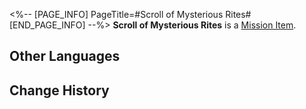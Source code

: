 <%-- [PAGE_INFO]
PageTitle=#Scroll of Mysterious Rites#
[END_PAGE_INFO] --%>
{{Item Infobox
|id          = 140541
|image       = Item Penacony Readable 1.png{{subst:void|<!--$UPLOAD:<<SpriteOutput/ItemFigures/190016.png>-<Item Penacony Readable 1.png>-<Item Icons>>-->}}
|type        = Mission Item
|invCategory = Missions
|rarity      = 3
|effect      = 
|description = A tattered scroll detailing the steps of an ancient, mysterious ritual, with annotations from an unknown person.
}}
{{Description|''"Who knows what this might summon..."''}}
'''Scroll of Mysterious Rites''' is a [[Mission Item]].

==Other Languages==
{{Other Languages
|en   = Scroll of Mysterious Rites
|zhs  = 记载着神秘仪式的卷轴
|zht  = 記載著神秘儀式的卷軸
|ja   = 神秘的な儀式が記された書物
|ko   = 신비로운 의식이 기록된 문헌
|es   = Escrito de un ritual misterioso
|fr   = Parchemin rituel mystérieux
|ru   = Свиток о таинственных обрядах
|th   = ม้วนคัมภีร์พิธีกรรมลึกลับ
|vi   = Cuộn Sách Ghi Chép Nghi Thức Thần Bí
|de   = Schriftrolle geheimer Zeremonien
|id   = Gulungan yang Mencatat Ritual Misterius
|pt   = Pergaminho de Ritos Misteriosos
}}

==Change History==
{{Change History|3.0}}